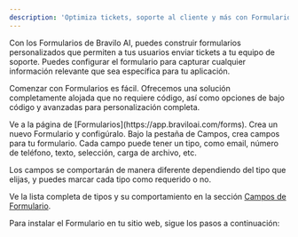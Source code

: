 ```yaml
---
description: 'Optimiza tickets, soporte al cliente y más con Formularios de Bravilo AI'
---
```


Con los Formularios de Bravilo AI, puedes construir formularios personalizados que permiten a tus usuarios enviar tickets a tu equipo de soporte. Puedes configurar el formulario para capturar cualquier información relevante que sea específica para tu aplicación.

Comenzar con Formularios es fácil.
Ofrecemos una solución completamente alojada que no requiere código, así como opciones de bajo código y avanzadas para personalización completa.

<Steps>
  <Step title="Crear un Formulario">
    Ve a la página de [Formularios](https://app.braviloai.com/forms). Crea un nuevo Formulario
    y configúralo.
  </Step>
  <Step title="Agregar Campos a tu Formulario">
Bajo la pestaña de Campos, crea campos para tu formulario.
Cada campo puede tener un tipo, como email, número de teléfono, texto, selección, carga de archivo, etc.

Los campos se comportarán de manera diferente dependiendo del tipo que elijas, y puedes marcar cada tipo como requerido o no.

Ve la lista completa de tipos y su comportamiento en la sección [Campos de Formulario](/widgets/form/fields).

  </Step>
  <Step title="Instalar formulario en tu sitio web">

Para instalar el Formulario en tu sitio web, sigue los pasos a continuación:

<CardGroup cols={2}>
  <Card title="Formulario Alojado" href="/widgets/form/hosted-form" />
  <Card title="Widget Estándar" href="/widgets/form/standard" />
</CardGroup>

  </Step>
</Steps>
